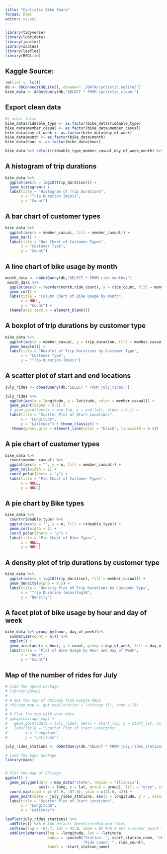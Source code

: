 ```yaml
---
title: "Cyclistic Bike Share"
format: html
editor: visual
---
```


```r
library(tidyverse)
library(lubridate)
library(janitor)
library(scales)
library(leaflet)
library(RSQLite)
```

## Kaggle Source:

```r
rm(list =  ls())
db <- dbConnect(SQLite(), dbname="../DATA/cyclistic.sqlite3")
bike_data <- dbGetQuery(db,"SELECT * FROM cyclistic_clean;")

```

## Export clean data

```r
#| echo: false
bike_data$rideable_type <- as.factor(bike_data$rideable_type)
bike_data$member_casual <- as.factor(bike_data$member_casual)
bike_data$day_of_week <- as.factor(bike_data$day_of_week)
bike_data$month <- as.factor(bike_data$month)
bike_data$hour <- as.factor(bike_data$hour)
```

```r
bike_data %>% select(rideable_type,member_casual,day_of_week,month) %>% summary()
```

## A histogram of trip durations

```r
bike_data %>%
  ggplot(aes(x = log10(trip_duration))) +
  geom_histogram() +
  labs(title = "Histogram of Trip Durations",
       x = "Trip Duration (mins)",
       y = "Count")
```

## A bar chart of customer types

```r
bike_data %>%
  ggplot(aes(x = member_casual, fill = member_casual)) +
  geom_bar() +
  labs(title = "Bar Chart of Customer Types",
       x = "Customer Type",
       y = "Count")
```

## A line chart of bike usage by month

```r
month_data <- dbGetQuery(db,"SELECT * FROM ride_months;")
 month_data %>%
  ggplot(aes(x = reorder(month,ride_count), y = ride_count, fill = month)) +
  geom_col() +
  labs(title = "Column Chart of Bike Usage by Month",
       x = NULL,
       y = "Count") +
  theme(axis.text.x = element_blank())
```

## A boxplot of trip durations by customer type

```r
bike_data %>%
  ggplot(aes(x = member_casual, y = trip_duration, fill = member_casual)) +
  geom_boxplot() +
  labs(title = "Boxplot of Trip Durations by Customer Type",
       x = "Customer Type",
       y = "Trip Duration (mins)")
```

## A scatter plot of start and end locations

```r
july_rides <- dbGetQuery(db,"SELECT * FROM july_rides;")
```


```r

july_rides %>% 
  ggplot(aes(x = longitude, y = latitude, color = member_casual)) +
  geom_point(alpha = 0.1) +
  # geom_point(aes(x = end_lng, y = end_lat), alpha = 0.1) +
  labs(title = "Scatter Plot of Start Locations",
       x = "Longitude",
       y = "Latitude") + theme_classic() +
   theme(panel.grid = element_line(color = "black", linewidth = 0.5))
```

## A pie chart of customer types

```r
bike_data %>%
  count(member_casual) %>%
  ggplot(aes(x = "", y = n, fill = member_casual)) +
  geom_col(width = 1) +
  coord_polar(theta = "y") +
  labs(title = "Pie Chart of Customer Types",
       x = NULL,
       y = NULL)
```

## A pie chart by Bike types

```r
bike_data %>%
  count(rideable_type) %>%
  ggplot(aes(x = "", y = n, fill = rideable_type)) +
  geom_col(width = 1) +
  coord_polar(theta = "y") +
  labs(title = "Pie Chart of Bike Types",
       x = NULL,
       y = NULL)
```

## A density plot of trip durations by customer type

```r
bike_data %>%
  ggplot(aes(x = log10(trip_duration), fill = member_casual)) +
  geom_density(alpha = 0.5) +
  labs(title = "Density Plot of Trip Durations by Customer Type",
       x = "Trip Duration (mins)log10",
       y = "Density")

```

## A facet plot of bike usage by hour and day of week

```r
bike_data %>% group_by(hour, day_of_week)%>%
  summarize(count = n()) %>%
  ggplot() +
  geom_area(aes(x = hour, y = count, group = day_of_week, fill = day_of_week)) +
  labs(title = "Plot of Bike Usage by Hour and Day of Week",
       x = "Hour",
       y = "Count")
```

## Map of the number of rides for July

```r
# Load the ggmap package
# library(ggmap)
# 
# # Get the map of Chicago from Google Maps
# chicago_map <- get_map(location = "chicago il", zoom = 11)
# 
# # Plot the map with your data
# ggmap(chicago_map) +
#   geom_point(data = july_rides, aes(x = start_lng, y = start_lat, color = member_casual), alpha = 0.1) +
#   labs(title = "Scatter Plot of Start Locations",
#        x = "Longitude",
#        y = "Latitude")
```
```r
july_rides_stations <- dbGetQuery(db,"SELECT * FROM july_rides_stations;")
```
```r
# Load the maps package
library(maps)


# Plot the map of Chicago
ggplot() +
  geom_polygon(data = map_data("state", region = "illinois"), 
               aes(x = long, y = lat, group = group), fill = "grey", color = "white") +
  coord_map(xlim = c(-87.9, -87.5), ylim = c(41.6, 42)) +
  geom_point(data = july_rides_stations, aes(x = longitude, y = , color = member_casual), alpha = 0.1) +
  labs(title = "Scatter Plot of Start Locations",
       x = "Longitude",
       y = "Latitude")


```
```r
leaflet(july_rides_stations) %>%
  addTiles() %>% # Add default OpenStreetMap map tiles
  setView(lng = -87.7, lat = 41.8, zoom = 8) %>% # Set a center point and zoom level
  addCircleMarkers(lng = ~longitude, lat = ~latitude,
                   popup = ~paste0("Station: ", start_station_name, "<br>",
                                   "Ride count: ", ride_count),
                   label = ~start_station_name)
```

